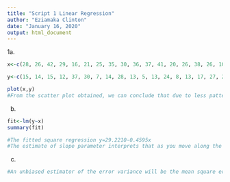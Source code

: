 ```yaml
---
title: "Script 1 Linear Regression"
author: "Eziamaka Clinton"
date: "January 16, 2020"
output: html_document
---
```

1a.
```r
x<-c(28, 26, 42, 29, 16, 21, 25, 35, 30, 36, 37, 41, 20, 26, 38, 26, 10, 18, 10, 31)

y<-c(15, 14, 15, 12, 37, 30, 7, 14, 28, 13, 5, 13, 24, 8, 13, 17, 27, 29, 8, 5)

plot(x,y)
#From the scatter plot obtained, we can conclude that due to less patterns and decrease in both x and y factors, that their is a negative relationship between x and y. X and Y have negative correlation.

```
b.
```r
fit<-lm(y~x)
summary(fit) 

#The fitted square regression y=29.2210-0.4595x
#The estimate of slope parameter interprets that as you move along the fitted line, there is a significant rate of change of -0.4595 in the pulmonary arterial wedge pressure(y) as the ejection factor changes(x).
```

c.
```r
#An unbiased estimator of the error variance will be the mean square error.
```
